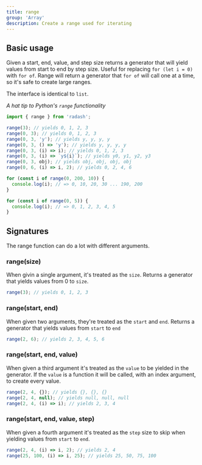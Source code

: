 ```yaml
---
title: range
group: 'Array'
description: Create a range used for iterating
---
```


## Basic usage

Given a start, end, value, and step size returns a generator that will yield values from start to end by step size. Useful for replacing `for (let i = 0)` with `for of`. Range will return a generator that `for of` will call one at a time, so it's safe to create large ranges.

The interface is identical to `list`.

_A hat tip to Python's `range` functionality_

```ts
import { range } from 'radash';

range(3); // yields 0, 1, 2, 3
range(0, 3); // yields 0, 1, 2, 3
range(0, 3, 'y'); // yields y, y, y, y
range(0, 3, () => 'y'); // yields y, y, y, y
range(0, 3, (i) => i); // yields 0, 1, 2, 3
range(0, 3, (i) => `y${i}`); // yields y0, y1, y2, y3
range(0, 3, obj); // yields obj, obj, obj, obj
range(0, 6, (i) => i, 2); // yields 0, 2, 4, 6

for (const i of range(0, 200, 10)) {
  console.log(i); // => 0, 10, 20, 30 ... 190, 200
}

for (const i of range(0, 5)) {
  console.log(i); // => 0, 1, 2, 3, 4, 5
}
```

## Signatures

The range function can do a lot with different arguments.

### range(size)

When givin a single argument, it's treated as the `size`. Returns a generator that yields values from 0 to `size`.

```ts
range(3); // yields 0, 1, 2, 3
```

### range(start, end)

When given two arguments, they're treated as the `start` and `end`. Returns a generator that yields values from `start` to `end`

```ts
range(2, 6); // yields 2, 3, 4, 5, 6
```

### range(start, end, value)

When given a third argument it's treated as the `value` to be yielded in the generator. If the `value` is a function it will be called, with an index argument, to create every value.

```ts
range(2, 4, {}); // yields {}, {}, {}
range(2, 4, null); // yields null, null, null
range(2, 4, (i) => i); // yields 2, 3, 4
```

### range(start, end, value, step)

When given a fourth argument it's treated as the `step` size to skip when yielding values from `start` to `end`.

```ts
range(2, 4, (i) => i, 2); // yields 2, 4
range(25, 100, (i) => i, 25); // yields 25, 50, 75, 100
```
